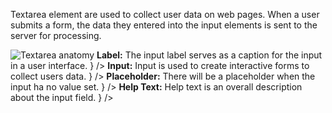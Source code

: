 

<Section contained={true} border={true} style={{ paddingTop: 0 }}>
	<p>
		Textarea element are used to collect user data on web pages. When a user submits a form, the data they entered into the input elements is sent to the server for processing.
	</p>
</Section>

<Section title="Anatomy" contained={true} border={true}>
	<img
		src={TextareaAnatomy}
		alt="Textarea anatomy"
		style={{ marginBottom: 20 }}
	/>
	<List>
		<span
			label={
				<>
					<strong>Label:</strong> The input label serves as a caption for the input in a user interface.
				</>
			}
		/>
		<span
			label={
				<>
					<strong>Input:</strong> Input is used to create interactive forms to collect users data.
				</>
			}
		/>
		<span
			label={
				<>
					<strong>Placeholder:</strong> There will be a placeholder when the input ha no value set.
				</>
			}
		/>
		<span
			label={
				<>
					<strong>Help Text:</strong> Help text is an overall description about the input field.
				</>
			}
		/>
	</List>
</Section>
